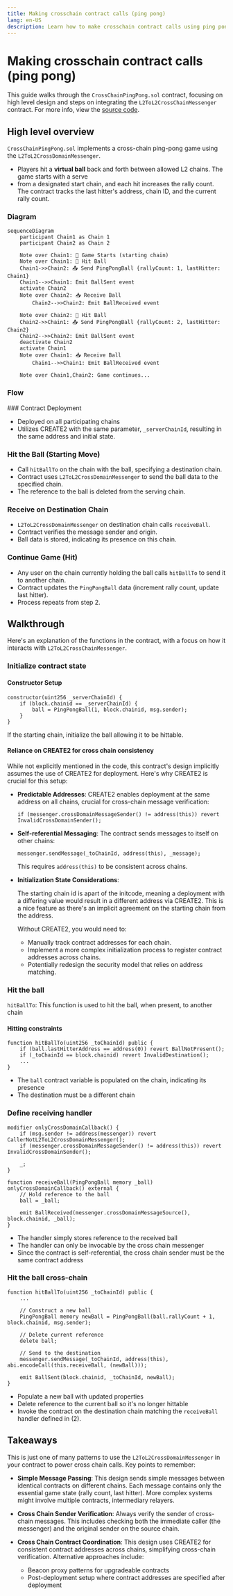 ```yaml
---
title: Making crosschain contract calls (ping pong)
lang: en-US
description: Learn how to make crosschain contract calls using ping pong.
---
```



<InteropCallout />

# Making crosschain contract calls (ping pong)

This guide walks through the `CrossChainPingPong.sol` contract, focusing on high level design and steps on integrating the `L2ToL2CrossChainMessenger` contract. For more info, view the [source code](https://github.com/ethereum-optimism/supersim/blob/main/contracts/src/pingpong/CrossChainPingPong.sol).

## High level overview

`CrossChainPingPong.sol` implements a cross-chain ping-pong game using the `L2ToL2CrossDomainMessenger`.

*   Players hit a **virtual ball** back and forth between allowed L2 chains. The game starts with a serve
*   from a designated start chain, and each hit increases the rally count. The contract tracks the last hitter's address, chain ID, and the current rally count.

### Diagram

```mermaid
sequenceDiagram
    participant Chain1 as Chain 1
    participant Chain2 as Chain 2
    
    Note over Chain1: 🚀 Game Starts (starting chain)
    Note over Chain1: 🏓 Hit Ball
    Chain1->>Chain2: 📤 Send PingPongBall {rallyCount: 1, lastHitter: Chain1}
    Chain1-->>Chain1: Emit BallSent event
    activate Chain2
    Note over Chain2: 📥 Receive Ball
        Chain2-->>Chain2: Emit BallReceived event

    Note over Chain2: 🏓 Hit Ball
    Chain2->>Chain1: 📤 Send PingPongBall {rallyCount: 2, lastHitter: Chain2}
    Chain2-->>Chain2: Emit BallSent event
    deactivate Chain2
    activate Chain1
    Note over Chain1: 📥 Receive Ball
        Chain1-->>Chain1: Emit BallReceived event

    Note over Chain1,Chain2: Game continues...
```

### Flow

<Steps>
  ### Contract Deployment

  *   Deployed on all participating chains
  *   Utilizes CREATE2 with the same parameter, `_serverChainId`, resulting in the same address and initial state.

  ### Hit the Ball (Starting Move)

  *   Call `hitBallTo` on the chain with the ball, specifying a destination chain.
  *   Contract uses `L2ToL2CrossDomainMessenger` to send the ball data to the specified chain.
  *   The reference to the ball is deleted from the serving chain.

  ### Receive on Destination Chain

  *   `L2ToL2CrossDomainMessenger` on destination chain calls `receiveBall`.
  *   Contract verifies the message sender and origin.
  *   Ball data is stored, indicating its presence on this chain.

  ### Continue Game (Hit)

  *   Any user on the chain currently holding the ball calls `hitBallTo` to send it to another chain.
  *   Contract updates the `PingPongBall` data (increment rally count, update last hitter).
  *   Process repeats from step 2.
</Steps>

## Walkthrough

Here's an explanation of the functions in the contract, with a focus on how it interacts with `L2ToL2CrossChainMessenger`.

### Initialize contract state

#### Constructor Setup

```solidity
constructor(uint256 _serverChainId) {
    if (block.chainid == _serverChainId) {
        ball = PingPongBall(1, block.chainid, msg.sender);
    }
}
```

If the starting chain, initialize the ball allowing it to be hittable.

#### Reliance on CREATE2 for cross chain consistency

While not explicitly mentioned in the code, this contract's design implicitly assumes the use of CREATE2 for deployment. Here's why CREATE2 is crucial for this setup:

*   **Predictable Addresses**:
    CREATE2 enables deployment at the same address on all chains, crucial for cross-chain message verification:
    ```solidity
    if (messenger.crossDomainMessageSender() != address(this)) revert InvalidCrossDomainSender();
    ```

*   **Self-referential Messaging**:
    The contract sends messages to itself on other chains:
    ```solidity
    messenger.sendMessage(_toChainId, address(this), _message);
    ```
    This requires `address(this)` to be consistent across chains.

*   **Initialization State Considerations**:

    The starting chain id is apart of the initcode, meaning a deployment with a differing value would result in a different address via CREATE2. This is a nice feature as there's an implicit agreement on the starting chain from the address.

    Without CREATE2, you would need to:

    *   Manually track contract addresses for each chain.
    *   Implement a more complex initialization process to register contract addresses across chains.
    *   Potentially redesign the security model that relies on address matching.

### Hit the ball

`hitBallTo`: This function is used to hit the ball, when present, to another chain

#### Hitting constraints

```solidity
function hitBallTo(uint256 _toChainId) public {
    if (ball.lastHitterAddress == address(0)) revert BallNotPresent();
    if (_toChainId == block.chainid) revert InvalidDestination();
    ...
}
```

*   The `ball` contract variable is populated on the chain, indicating its presence
*   The destination must be a different chain

### Define receiving handler

```solidity
modifier onlyCrossDomainCallback() {
    if (msg.sender != address(messenger)) revert CallerNotL2ToL2CrossDomainMessenger();
    if (messenger.crossDomainMessageSender() != address(this)) revert InvalidCrossDomainSender();

    _;
}

function receiveBall(PingPongBall memory _ball) onlyCrossDomainCallback() external {
    // Hold reference to the ball
    ball = _ball;

    emit BallReceived(messenger.crossDomainMessageSource(), block.chainid, _ball);
}
```

*   The handler simply stores reference to the received ball
*   The handler can only be invocable by the cross chain messenger
*   Since the contract is self-referential, the cross chain sender must be the same contract address

### Hit the ball cross-chain

```solidity
function hitBallTo(uint256 _toChainId) public {
    ...

    // Construct a new ball
    PingPongBall memory newBall = PingPongBall(ball.rallyCount + 1, block.chainid, msg.sender);

    // Delete current reference
    delete ball;

    // Send to the destination
    messenger.sendMessage(_toChainId, address(this), abi.encodeCall(this.receiveBall, (newBall)));

    emit BallSent(block.chainid, _toChainId, newBall);
}
```

*   Populate a new ball with updated properties
*   Delete reference to the current ball so it's no longer hittable
*   Invoke the contract on the destination chain matching the `receiveBall` handler defined in (2).

## Takeaways

This is just one of many patterns to use the `L2ToL2CrossDomainMessenger` in your contract to power cross chain calls. Key points to remember:

*   **Simple Message Passing**: This design sends simple messages between identical contracts on different chains. Each message contains only the essential game state (rally count, last hitter). More complex systems might involve multiple contracts, intermediary relayers.

*   **Cross Chain Sender Verification**: Always verify the sender of cross-chain messages. This includes checking both the immediate caller (the messenger) and the original sender on the source chain.

*   **Cross Chain Contract Coordination**: This design uses CREATE2 for consistent contract addresses across chains, simplifying cross-chain verification. Alternative approaches include:
    *   Beacon proxy patterns for upgradeable contracts
    *   Post-deployment setup where contract addresses are specified after deployment
